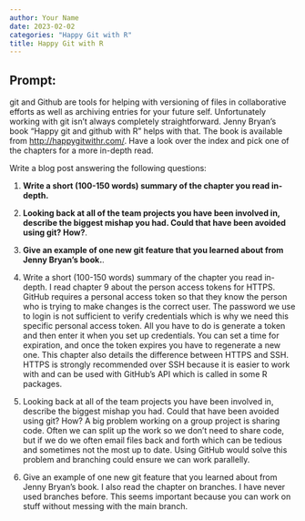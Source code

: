 ```yaml
---
author: Your Name
date: 2023-02-02
categories: "Happy Git with R"
title: Happy Git with R
---
```


## Prompt:

git and Github are tools for helping with versioning of files in collaborative efforts as well as archiving entries for your future self. 
Unfortunately working with git isn't always completely straightforward. 
Jenny Bryan's book "Happy git and github with R" helps with that. The book is available from [http://happygitwithr.com/](http://happygitwithr.com/). Have a look over the index and pick one of the chapters for a more in-depth read.

Write a blog post answering the following questions: 

1. **Write a short (100-150 words) summary of the chapter you read in-depth.**
2. **Looking back at all of the team projects you have been involved in, describe the biggest mishap you had. Could that have been avoided using git? How?**. 
3. **Give an example of one new git feature that you learned about from Jenny Bryan's book.**.

1.	Write a short (100-150 words) summary of the chapter you read in-depth.
I read chapter 9 about the person access tokens for HTTPS. GitHub requires a personal access token so that they know the person who is trying to make changes is the correct user. The password we use to login is not sufficient to verify credentials which is why we need this specific personal access token. All you have to do is generate a token and then enter it when you set up credentials. You can set a time for expiration, and once the token expires you have to regenerate a new one. This chapter also details the difference between HTTPS and SSH. HTTPS is strongly recommended over SSH because it is easier to work with and can be used with GitHub’s API which is called in some R packages. 

2.	Looking back at all of the team projects you have been involved in, describe the biggest mishap you had. Could that have been avoided using git? How?
A big problem working on a group project is sharing code. Often we can split up the work so we don’t need to share code, but if we do we often email files back and forth which can be tedious and sometimes not the most up to date. Using GitHub would solve this problem and branching could ensure we can work parallelly. 

3.	Give an example of one new git feature that you learned about from Jenny Bryan’s book.
I also read the chapter on branches. I have never used branches before. This seems important because you can work on stuff without messing with the main branch. 



